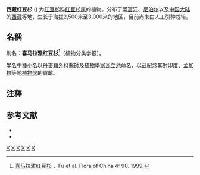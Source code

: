 {{Speciesbox 
| taxon = Taxus wallichiana 
| status = EN
| status_system = IUCN3.1
| authority =  Zucc.
| synonyms =
''Taxus baccata'' subsp. ''wallichiana''<br/>
''Taxus yunnanensis''
| synonyms_ref = <ref name=eflora>{{cite web|url=http://www.efloras.org/florataxon.aspx?flora_id=2&taxon_id=210002201|title=Flora of China: Taxus wallichiana var. wallichiana|publisher=eFloras.org|access-date=2020-06-29|archive-date=2020-06-08|archive-url=https://web.archive.org/web/20200608140735/http://www.efloras.org/florataxon.aspx?flora_id=2&taxon_id=210002201|dead-url=no}}</ref>
}}

'''西藏红豆杉''' ({{植物学名|Taxus wallichiana|Zucc.}}) 为[[红豆杉科|红豆杉科]][[红豆杉属|红豆杉属]]的植物。分布于[[阿富汗|阿富汗]]、[[尼泊尔|尼泊尔]]以及[[中国大陆|中国大陆]]的[[西藏|西藏]]等地，生长于海拔2,500米至3,000米的地区，目前尚未由人工引种栽培。

== 名稱 ==
別名：'''喜马拉雅红豆杉'''<ref name="FOC">[http://www.efloras.org/florataxon.aspx?flora_id=2&taxon_id=200005497 喜马拉雅红豆杉] {{Wayback|url=http://www.efloras.org/florataxon.aspx?flora_id=2&taxon_id=200005497 |date=20200608140722 }}，Fu et al. Flora of China 4: 90. 1999.</ref>（植物分类学报）。

[[學名|學名]]中[[種小名|種小名]]以[[丹麥|丹麥]]籍[[外科醫生|外科醫師]]及[[植物學家|植物學家]][[瓦立池|瓦立池]]命名，以茲紀念其對[[印度|印度]]、[[孟加拉|孟加拉]]等地[[植物學|植物學]]的貢獻。

==注釋==
{{reflist}}

== 参考文献 ==
<div class="references-small">
* {{cite web| url =http://www.bioinfo.cn/db05/KmzwSpecies.php?action=view&id=22133| title =西藏红豆杉| work =《中国高等植物数据库全库》| publisher =中国科学院微生物研究所| author =昆明植物研究所| accessdate =2009-02-25| deadurl =yes| archiveurl =https://web.archive.org/web/20160305065748/http://www.bioinfo.cn/db05/KmzwSpecies.php?action=view&id=22133| archivedate =2016-03-05| df =}}
* {{cite web | url = http://www.efloras.org/florataxon.aspx?flora_id=2&taxon_id=200005497 | title = Taxus wallichiana Zuccarini | work = Flora of China 4: 90. 1999. | publisher =  | author = Liguo Fu, Nan Li, Thomas S. Elias & Robert R. Mill | accessdate = 2011-07-06 | archive-date = 2020-06-08 | archive-url = https://web.archive.org/web/20200608140722/http://www.efloras.org/florataxon.aspx?flora_id=2&taxon_id=200005497 | dead-url = no }}
</div>
{{Taxonbar|from=Q186553}}

[[Category:红豆杉属|X]]
[[Category:有毒植物|X]]
[[Category:中國國家一級保護植物|X]]
[[Category:云南植物|X]]
[[Category:巴基斯坦植物|X]]
[[Category:中草藥|X]]